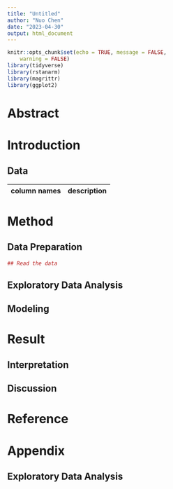 ```yaml
---
title: "Untitled"
author: "Nuo Chen"
date: "2023-04-30"
output: html_document
---
```


```r
knitr::opts_chunk$set(echo = TRUE, message = FALSE,
	warning = FALSE)
library(tidyverse)
library(rstanarm)
library(magrittr)
library(ggplot2)
```


# Abstract

# Introduction

## Data


| column names      | description                                     |
| :--               | :-----                                          |



# Method

## Data Preparation


```r
## Read the data
```

## Exploratory Data Analysis

## Modeling


\newpage

# Result

## Interpretation

## Discussion


# Reference


\newpage

# Appendix

## Exploratory Data Analysis


```r
```


